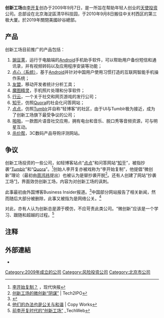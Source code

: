 '''创新工场'''由[[李开复|李开复]]创办于2009年9月7日，是一所旨在帮助年轻人创业的[[天使投资|天使投资]]公司。总部设在北京海淀區清华科技园，于2010年9月8日搬往中关村西区的第三极大厦。於2019年關閉美國矽谷總部。

==产品==
创新工场目前推广的产品包括：
#[[豌豆荚|豌豆荚]]，运行于电脑端的[[Android|Android]]手机助手软件，可以帮助用户备份短信和通讯录，并有视频转码以及应用程序安装等功能；
#[[点心（系统）|点心（系统）]]，基于[[Android|Android]]并针对中国用户使用习惯打造的互联网智能手机操作系统；
#[[友盟|友盟]]，移动开发者统计分析工具；
#[[魔图精灵|魔图精灵]]，手机照片处理和分享软件；
#[[行云|行云]]，一个关于社交和网页游戏的发行公司；
#[[知乎|知乎]]，仿照[[Quora|Quora]]的社会化问答网站；
#[[点点|点点]]，仿照[[Tumblr|Tumblr]]并自称“轻博客”的社区，由于UI与Tumblr极为接近，成为了创新工场旗下最受争议的公司；
#[[啪啪|啪啪]]，一款图片语音社交应用，拥有电台和音乐、脱口秀等音频资源，可与明星互动。
#[[杀价帮|杀价帮]]，3C数码产品导购评测网站。

==争议==
创新工场投资的一些公司，如轻博客站点“[[点点网|点点]]”和问答网站“[[知乎|知乎]]”，被指抄袭“[[Tumblr|Tumblr]]”和“[[Quora|Quora]]”。<ref>[http://dz.xdkb.net/html/2011-04/19/content_85852.htm 李开始复制？] {{Wayback|url=http://dz.xdkb.net/html/2011-04/19/content_85852.htm |date=20180406061910 }}，现代快报</ref>创始人李开复亦被戏称为“李开始复制”，他提倡“微创新”理论（最初由[[周鸿祎|周鸿祎]]提出）也被认为是替抄袭开脱<ref>[http://tech2ipo.com/1846 创新工场的微创新“阴谋”] {{Wayback|url=http://tech2ipo.com/1846 |date=20110504103431 }} | Tech2IPO</ref>。还有人创建了网站“抄袭工场”[http://aodaren.com/copy-works/]{{Wayback|url=http://aodaren.com/copy-works/ |date=20110820150149 }}，界面效仿创新工场，内容为对创新工场的讽刺。

此事最初由外国博客Business Insider报道。<ref>{{Cite web |url=http://www.businessinsider.com/kai-fu-lee-innovation-works-clones-china-startups-2011-4 |title=Kai-Fu Lee: Former Microsoft And Google China Chief Invests In Startups |accessdate=2011-04-26 |archive-date=2011-07-27 |archive-url=https://web.archive.org/web/20110727015657/http://www.businessinsider.com/kai-fu-lee-innovation-works-clones-china-startups-2011-4 |dead-url=no }}</ref>中国部分网站报告了相关新闻，然而随后大部分被删除，此事又被指为是网络公关。<ref>[http://aodaren.com/copy-works/hexie.html 他们的办法也是公关与和谐] {{Wayback|url=http://aodaren.com/copy-works/hexie.html |date=20110427040436 }} | Copy Works</ref>

对此，亦有人认为创新总是源于模仿，不应苛责此类公司。“微创新”应该是一个学习、跟随和超越的过程。<ref>[http://www.techweb.com.cn/news/2011-04-19/1020235.shtml 前李开复时代的“创新工场”] {{Wayback|url=http://www.techweb.com.cn/news/2011-04-19/1020235.shtml |date=20110429030739 }}_TechWeb</ref>

==注释==
{{Reflist}}
==外部連結==

* {{官網|2=创新工场网站}}

[[Category:2009年成立的公司|Category:2009年成立的公司]]
[[Category:风险投资公司|Category:风险投资公司]]
[[Category:北京市公司|Category:北京市公司]]